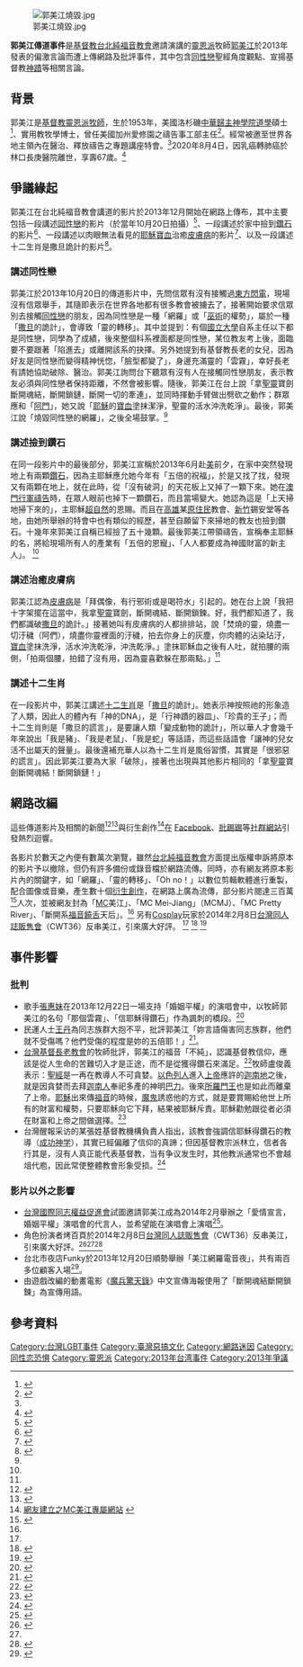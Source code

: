 [[File:郭美江燒毀.jpg|thumb]]

'''郭美江傳道事件'''是[[基督教|基督教]][[台北純福音教會|台北純福音教會]]邀請演講的[[靈恩派|靈恩派]]牧師[[郭美江|郭美江]]於2013年發表的偏激言論而遭上傳網路及批評事件，其中包含[[同性戀|同性戀]]聖經角度觀點、宣揚基督教[[神蹟|神蹟]]等相關言論。

==背景==
{{Infobox person
| 姓名       = 郭美江
| 圖像       = 
| 圖像大小   = 
| 圖像替代   = 
| 圖像說明   = 
| 性別       = 女
| 出生日期 = 1953年6月4日
| 逝世日期 = {{Death date and age|2020|8|4|1953|6|4}}
| 逝世地点    = {{TWN}}桃園市龜山區林口長庚醫院
| 受洗       = 
| 國籍       = {{ROC}}
| 教育程度   = 美國洛杉磯[[中華歸主神學院|中華歸主神學院]]道學[[碩士|碩士]]、實用教牧學博士
| 組織 = [[愛修園|愛修園]]
| 機構       = 美國加州愛修園之禱告事工部主任、舊金山市東灣愛修葡萄園教會主任牧師
| 知名原因   = 
| 知名作品   = 《恢復生命的色彩》、《重奏心靈的樂章》、《再唱生命的凱歌》、《彩虹之約醫治釋放課程》
| 風格       = 
| 宗教信仰   = [[基督教|基督教]]（[[新教|新教]][[靈恩派|靈恩派]]）
}}
郭美江是[[基督教|基督教]][[靈恩派|靈恩派]][[牧師|牧師]]，生於1953年，美國洛杉磯[[中華歸主神學院|中華歸主神學院]][[道學|道學]]碩士<ref name="桃園愛修園師資團隊">{{Cite web |url=http://www.agapetaoyuan.org/aboutfaculty |title=桃園愛修園師資團隊 |accessdate=2013-12-23 |author= |archive-date=2014-02-09 |archive-url=https://web.archive.org/web/20140209131255/http://www.agapetaoyuan.org/aboutfaculty |dead-url=yes }}</ref>、實用教牧學博士，曾任美國加州愛修園之禱告事工部主任<ref name="三立">{{cite news |first= |last= |authorlink= |coauthors= |title=「電音牧師」爆紅　網友期待美江唱跨年 |url=https://www.setn.com/News.aspx?NewsID=8085 |date=2013年12月23日 |accessdate=2013-12-23 |archive-date=2016-03-09 |archive-url=https://web.archive.org/web/20160309135518/http://www.setn.com/News.aspx?NewsID=8085 |dead-url=no }}</ref>。經常被邀至世界各地主領內在醫治、釋放禱告之專題講座特會。<ref name = "桃園愛修園師資團隊"/>2020年8月4日，因乳癌轉肺癌於林口長庚醫院離世，享壽67歲。<ref>{{cite web |title=「信耶穌撿鑽石」牧師郭美江驚傳7:09病逝！教友哀悼：紀念神僕人一生忠心 |url=https://www.ettoday.net/news/20200804/1777056.htm |website=ETtoday |accessdate=2020-08-04 |language=zh-Hant |archive-date=2020-08-07 |archive-url=https://web.archive.org/web/20200807032125/https://www.ettoday.net/news/20200804/1777056.htm |dead-url=no }}</ref>

== 爭議緣起 ==
郭美江在台北純福音教會講道的影片於2013年12月開始在網路上傳布，其中主要包括一段講述[[同性戀|同性戀]]的影片（於當年10月20日拍攝）<ref name="郭美江講述同性戀 (備份)">{{Cite web |url=http://www.youtube.com/watch?v=0-mNCcAhZh4 |title=郭美江講述同性戀 (備份) - YouTube |accessdate=2013-12-22 |archive-date=2013-12-25 |archive-url=https://web.archive.org/web/20131225043156/http://www.youtube.com/watch?v=0-mNCcAhZh4 |dead-url=no }}</ref>、一段講述於家中撿到[[鑽石|鑽石]]的影片<ref name="鑽石">{{Cite web |url=https://www.youtube.com/watch?v=X0AOd0sot5k |title=信耶蘇 得鑽石 |accessdate=2013-12-23 |archive-date=2014-02-22 |archive-url=https://web.archive.org/web/20140222043944/http://www.youtube.com/watch?v=X0AOd0sot5k |dead-url=no }}</ref>、一段講述以肉眼無法看見的[[基督的血|耶穌寶血]]治癒[[皮膚病|皮膚病]]的影片<ref>{{Cite web |url=http://www.youtube.com/watch?v=PcRD0ovYFE4 |title=教會治療皮膚病 - YouTube |accessdate=2013-12-22 |archive-date=2013-12-22 |archive-url=https://web.archive.org/web/20131222184507/http://www.youtube.com/watch?v=PcRD0ovYFE4 |dead-url=no }}</ref>、以及一段講述十二生肖是撒旦詭計的影片<ref>{{Cite web |url=https://www.youtube.com/watch?v=iLUooU42WuY |title=基督教談十二生肖與超自然 （郭美江） - YouTube |accessdate=2017-02-08 |archive-date=2017-02-13 |archive-url=https://web.archive.org/web/20170213121722/https://www.youtube.com/watch?v=iLUooU42WuY |dead-url=no }}</ref>。
=== 講述同性戀 ===
郭美江於2013年10月20日的傳道影片中，先問信眾有沒有接觸過[[東方閃電|東方閃電]]，現場沒有信眾舉手，其隨即表示在世界各地都有很多教會被擄去了，接著開始要求信眾別去接觸[[同性戀|同性戀]]的朋友，因為同性戀是一種「網羅」或「[[巫術|巫術]]的權勢」，屬於一種「[[撒旦|撒旦]]的詭計」，會導致「靈的轉移」。其中並提到：有個[[國立大學|國立大學]]自系主任以下都是同性戀，同學為了成績，後來整個科系裡面都是同性戀，某位教友考上後，面臨要不要跟著「陷進去」或離開該系的抉擇。另外她提到有基督教長老的女兒，因為好友是同性戀而變得精神恍惚，「臉型都變了」，身邊充滿靈的「雲霧」，幸好長老有請她協助破除、醫治。郭美江詢問台下聽眾有沒有人在接觸同性戀朋友，表示教友必須與同性戀者保持距離，不然會被影響。隨後，郭美江在台上說「拿[[聖靈|聖靈]]寶劍斷開魂結，斷開鎖鏈，斷開一切的牽連」，並同時揮動手臂做出劈砍之動作；群眾應和「[[阿門|阿門]]」，她又說「[[耶穌|耶穌]]的[[基督的血|寶血]]塗抹潔淨，聖靈的活水沖洗乾淨」。最後，郭美江說「燒毀同性戀的網羅」，之後全場鼓掌。<ref name="郭美江講述同性戀 (備份)"/>

=== 講述撿到鑽石 ===
在同一段影片中的最後部分，郭美江宣稱於2013年6月赴[[美國|美]]前夕，在家中突然發現地上有兩顆[[鑽石|鑽石]]，因為主耶穌應允她今年有「五倍的祝福」，於是又找了找，發現又有兩顆在地上，就在此時，從「沒有破洞」的天花板上又掉了一顆下來。她在[[澳門|澳門]][[行軍禱告|行軍禱告]]時，在眾人眼前也掉下一顆鑽石，而且當場變大。她認為這是「上天掃地掃下來的」，主耶穌[[超自然現象|超自然]]的恩賜。而且在[[高雄市|高雄]]某[[原住民|原住民]]教會、[[新竹市|新竹]]錫安堂等各地，由她所舉辦的特會中也有類似的經歷，甚至自願留下來掃地的教友也撿到鑽石。十幾年來郭美江自稱已經撿了五十幾顆。最後郭美江帶領禱告，宣稱奉主耶穌的名，將給現場所有人的產業有「五倍的恩寵」、「人人都要成為神國財富的新主人」。
<ref name="鑽石"/>
=== 講述治癒皮膚病 ===
郭美江認為[[皮膚病|皮膚病]]是「拜偶像，有行邪術或是喝符水­」引起的。她在台上說「我把十字架擺在這當中，我拿[[聖靈|聖靈]]寶劍，斷開魂結、斷開鎖鍊。好，我們都知道了，我們都識破[[撒旦|撒旦]]的詭計。」接著她叫有皮膚病的人都排排站，說「焚燒的靈，燒盡一切汙穢（阿們），燒盡你靈裡面的汙穢，拍去你身上的灰塵，你肉體的­沾染玷汙，[[基督的血|寶血]]塗抹洗淨，活水沖洗乾淨，沖洗乾淨。」塗抹耶穌血之後有人吐，就拍腰的兩側，「­拍兩個腰，拍錯了沒有用，因為靈喜歡躲在那兩點。」<ref name="皮膚病"/>
=== 講述十二生肖 ===
在一段影片中，郭美江講述[[十二生肖|十二生肖]]是「[[撒旦|撒旦]]的詭計」。她表示神按照祂的形象造了人類，因此人的體內有「神的DNA」，是「行神蹟的器皿」、「珍貴的王子」；而十二生肖則是「撒旦的謊言」，是要讓人類「變成動物的詭計」，所以華人才會幾千年來說出「我是豬」、「我是老鼠」、「我是蛇」等話語，而這些話語會「讓神的兒女活不出屬天的聲量」。最後還補充華人以為十二生肖是風俗習慣，其實是「很邪惡的謊言」。因此郭美江要為大家「破除」，接著也出現與其他影片相同的「拿[[聖靈|聖靈]]寶劍斷開魂結！斷開鎖鏈！」

==網路改編==
這些傳道影片及相關的新聞<ref name="皮膚病">{{cite news |title=識破撒旦詭計 撿鑽女牧師 揮劍治皮膚病:吐就拍腰 |url=http://www.youtube.com/watch?v=eCBXCjtOwcw |work= |publisher= 東森新聞 |date= |accessdate=2013-12-23 }}</ref><ref name="福音rap天后">{{cite news |title=【短片】郭美江暴紅　網友封「福音Rap天后」 |url=http://www.appledaily.com.tw/realtimenews/article/life/20131221/312800/ |work= |publisher=蘋果日報 |date=2013年12月21日 |accessdate=2013-12-23 |archive-date=2013-12-24 |archive-url=https://web.archive.org/web/20131224115610/http://www.appledaily.com.tw/realtimenews/article/life/20131221/312800/ |dead-url=no }}</ref>與衍生創作<ref name="mcmj.tw">[http://mcmj.tw 網友建立之MC美江專屬網站] {{webarchive|url=https://web.archive.org/web/20131219210019/http://mcmj.tw/ |date=2013-12-19 }}</ref>在 [[Facebook|Facebook]]、[[批踢踢|批踢踢]]等[[社群網站|社群網站]]引發熱烈迴響。

各影片於數天之內便有數萬次瀏覽，雖然[[台北純福音教會|台北純福音教會]]方面提出版權申訴將原本的影片予以撤除，但仍有許多備份或錄音檔於網路流傳。同時，亦有網友將原本影片內的關鍵字，如「網羅」、「靈的轉移」、「Oh no！」以數位剪輯軟體進行重製，配合圖像或音樂，產生數十個[[二次創作|衍生創作]]，在網路上廣為流傳，部分影片閱達三百萬<ref>{{cite news|title=MC美江 - 超自然震動|url=https://www.youtube.com/watch?v=iYQHkwCfCiw|work=|publisher=翔 鞋子|date=|accessdate=2013年12月20日|archive-date=2013年12月31日|archive-url=https://web.archive.org/web/20131231223223/http://www.youtube.com/watch?v=iYQHkwCfCiw|dead-url=no}}</ref>人次，並被網友封為「[[MC_(音樂)|MC]]美江」、「MC Mei-Jiang」（MCMJ）、「MC Pretty River」、「斷開系[[福音|福音]][[饒舌|饒舌]]天后」。<ref name="mcmj.tw"/>
另有[[Cosplay|Cosplay]]玩家於2014年2月8日[[Comic_World|台灣同人誌販售會]]（CWT36）反串美江，引來廣大好評。
<ref name="帥哥反串美江" />
<ref name="動新聞帥哥反串美江">{{cite news |title=燒毀！美江現身了　快來撿鑽石！ |url=http://www.appledaily.com.tw/realtimenews/article/life/20140208/340717 |work= |publisher=蘋果動新聞 |date= |accessdate=2014-02-08 |archive-date=2014-02-22 |archive-url=https://web.archive.org/web/20140222131713/http://www.appledaily.com.tw/realtimenews/article/life/20140208/340717 |dead-url=no }}</ref>
<ref name="中天新聞男版美江">{{cite news|title=「男版美江」現身台北！　大演斷開魂結|url=http://www.ctitv.com.tw/news_video_c18v159308.html|work=|publisher=中天新聞|date=|accessdate=2014-02-09|deadurl=yes|archiveurl=https://web.archive.org/web/20140222211117/http://www.ctitv.com.tw/news_video_c18v159308.html|archivedate=2014-02-22}}</ref>

==事件影響==
===批判===
* 歌手[[張惠妹|張惠妹]]在2013年12月22日一場支持「婚姻平權」的演唱會中，以牧師郭美江的名句「那個雲霧」、「信耶穌得鑽石」作為諷刺的橋段。<ref>{{cite news |title=張惠妹挺同志婚姻開唱　借哏牧師郭美江：有鑽石撿嗎？ |url=http://www.ettoday.net/news/20131223/309220.htm#ixzz2oJoJaoyI |work= |publisher=Ettoday |date=2013年12月23日 |accessdate=2013-12-24 |archive-date=2013-12-24 |archive-url=https://web.archive.org/web/20131224094607/http://www.ettoday.net/news/20131223/309220.htm#ixzz2oJoJaoyI |dead-url=no }}</ref>
* 民運人士[[王丹|王丹]]為同志族群大抱不平，批評郭美江「妳言語傷害同志族群，他們就不受傷嗎？他們受傷的程度是妳的五倍耶！」<ref>{{cite news | title = 美江自爆壓力大 王丹怒斥「同志受傷是你5倍！」 | publisher = 自由時報 | url = http://news.ltn.com.tw/news/society/breakingnews/1052589 | date = 2014-07-11 | accessdate = 2015-06-19 | language = zh-hant | archive-date = 2015-06-19 | archive-url = https://web.archive.org/web/20150619133926/http://news.ltn.com.tw/news/society/breakingnews/1052589 | dead-url = no }}</ref>。
* [[台灣基督長老教會|台灣基督長老教會]]的牧師批評，郭美江的福音「不純」，認識基督教信仰，應該是從人生命的苦難切入才是正途，而不是從獲得鑽石來滿足。<ref>{{cite news |title=郭美江的福音不純 |url=http://www.appledaily.com.tw/realtimenews/article/forum/20131224/313996 |work= |publisher=蘋果日報 |date=2013年12月24日 |accessdate=2013-12-24 |archive-date=2013-12-24 |archive-url=https://web.archive.org/web/20131224110540/http://www.appledaily.com.tw/realtimenews/article/forum/20131224/313996/ |dead-url=no }}</ref>牧師盧俊義表示：[[聖經|聖經]]是一再在教導人不可貪婪。[[以色列人|以色列人]]進入[[上帝|上帝]]應許的[[迦南地|迦南地]]之後，就是因貪婪而去拜[[迦南人|迦南人]]奉祀多產的神明[[巴力|巴力]]。後來[[所羅門王|所羅門王]]也是如此而離棄了上帝。[[耶穌|耶穌]]出來傳[[福音|福音]]的時候，[[魔鬼|魔鬼]]誘惑他的方式，就是要賞賜給他世上所有的財富和權勢，只要耶穌向它下拜，結果被耶穌斥責。耶穌勸勉跟從者必須在財富和上帝之間做選擇。<ref>{{cite news |title=焦點評論：郭美江扭曲基督教義（盧俊義） |url=http://www.appledaily.com.tw/appledaily/article/headline/20131224/35528912/%E7%84%A6%E9%BB%9E%E8%A9%95%E8%AB%96%EF%BC%9A%E9%83%AD%E7%BE%8E%E6%B1%9F%E6%89%AD%E6%9B%B2%E5%9F%BA%E7%9D%A3%E6%95%99%E7%BE%A9%EF%BC%88%E7%9B%A7%E4%BF%8A%E7%BE%A9%EF%BC%89 |work= |publisher=蘋果日報 |date=2013年12月24日 |accessdate=2013-12-24 |archive-date=2013-12-24 |archive-url=https://web.archive.org/web/20131224180218/http://www.appledaily.com.tw/appledaily/article/headline/20131224/35528912/%E7%84%A6%E9%BB%9E%E8%A9%95%E8%AB%96%EF%BC%9A%E9%83%AD%E7%BE%8E%E6%B1%9F%E6%89%AD%E6%9B%B2%E5%9F%BA%E7%9D%A3%E6%95%99%E7%BE%A9%EF%BC%88%E7%9B%A7%E4%BF%8A%E7%BE%A9%EF%BC%89 |dead-url=no }}</ref>
*台灣醒報采访的某張姓基督教機構負責人指出，該教會強調信耶穌得鑽石的教導（[[成功神学|成功神学]]），其實已經偏離了信仰的真諦；但因基督教宗派林立，信者各行其是，沒有人真正能代表基督教，当有争议发生时，其他教派通常也不會越俎代庖，因此常使整體教會形象受损。<ref>{{cite news |title=信耶穌得鑽石？ 教界反對錯誤教導 |url=https://anntw.com/articles/20131217-8AfI |work= |publisher=台灣醒報 |date=2013年12月17日 |accessdate=2013-12-24 |archive-date=2013-12-24 |archive-url=https://web.archive.org/web/20131224085434/http://anntw.com/articles/20131217-8AfI |dead-url=no }}</ref>

===影片以外之影響===
* [[台灣國際同志權益促進會|台灣國際同志權益促進會]]試圖邀請郭美江成為2014年2月舉辦之「愛情宣言，婚姻平權」演唱會的代言人，並希望能在演唱會上演唱<ref>{{cite news | title = 「MC美江」爆紅 同志團體邀代言 | publisher = 蘋果日報 | url = http://www.appledaily.com.tw/appledaily/article/headline/20131224/35529705/ | date = 2013-12-24 | accessdate = 2015-06-19 | language = zh-hant | archive-date = 2015-06-19 | archive-url = https://web.archive.org/web/20150619133756/http://www.appledaily.com.tw/appledaily/article/headline/20131224/35529705/ | dead-url = no }}</ref>。
*角色扮演者烤百頁於2014年2月8日[[Comic_World|台灣同人誌販售會]]（CWT36）反串美江，引來廣大好評。<ref name="帥哥反串美江">{{cite news |title=帥哥反串美江 持劍喊「燒毀」 |url=http://www.appledaily.com.tw/appledaily/article/headline/20140209/35628743/ |work= |publisher= 蘋果日報 |date= |accessdate=2014-02-09 }}</ref><ref name="動新聞帥哥反串美江" /><ref name="中天新聞男版美江">{{cite news|title=「男版美江」現身台北！　大演斷開魂結|url=http://www.ctitv.com.tw/news_video_c18v159308.html|work=|publisher=中天新聞|date=|accessdate=2014-02-09|deadurl=yes|archiveurl=https://web.archive.org/web/20140222211117/http://www.ctitv.com.tw/news_video_c18v159308.html|archivedate=2014-02-22}}</ref>
* 台北市夜店Funky於2013年12月20日順勢舉辦「美江網羅電音夜」，共有兩百多位顧客入場<ref>{{cite news | title = 【動新聞】MC美江爆紅　夜店辦趴反諷 | publisher = 蘋果日報 | url = http://www.appledaily.com.tw/realtimenews/article/new/20131222/313356/ | date = 2013-12-22 | author = 吳國仲 | accessdate = 2015-06-19 | language = zh-hant | archive-date = 2015-06-19 | archive-url = https://web.archive.org/web/20150619133932/http://www.appledaily.com.tw/realtimenews/article/new/20131222/313356/ | dead-url = no }}</ref>。
*  由遊戲改編的動畫電影《[[魔兵驚天錄|魔兵驚天錄]]》中文宣傳海報使用了「斷開魂結斷開鎖鍊」為宣傳用語。

== 參考資料 ==
{{Reflist|2}}

[[Category:台灣LGBT事件|Category:台灣LGBT事件]]
[[Category:臺灣惡搞文化|Category:臺灣惡搞文化]]
[[Category:網路迷因|Category:網路迷因]]
[[Category:同性恋恐惧|Category:同性恋恐惧]]
[[Category:靈恩派|Category:靈恩派]]
[[Category:2013年台湾事件|Category:2013年台湾事件]]
[[Category:2013年爭議|Category:2013年爭議]]